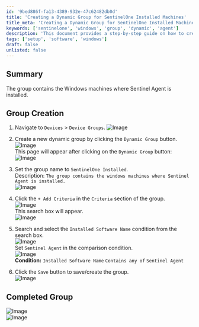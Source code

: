 ```yaml
---
id: '9bed886f-fa13-4389-932e-47c62482db0d'
title: 'Creating a Dynamic Group for SentinelOne Installed Machines'
title_meta: 'Creating a Dynamic Group for SentinelOne Installed Machines'
keywords: ['sentinelone', 'windows', 'group', 'dynamic', 'agent']
description: 'This document provides a step-by-step guide on how to create a dynamic group in Kaseya VSA for Windows machines that have the Sentinel Agent installed. It includes detailed instructions and images to assist in the setup process.'
tags: ['setup', 'software', 'windows']
draft: false
unlisted: false
---
```

## Summary

The group contains the Windows machines where Sentinel Agent is installed.

## Group Creation

1. Navigate to `Devices` > `Device Groups`.
   ![Image](../../../static/img/SentinelOne-Installed/image_1.png)

2. Create a new dynamic group by clicking the `Dynamic Group` button.  
   ![Image](../../../static/img/SentinelOne-Installed/image_2.png)  
   This page will appear after clicking on the `Dynamic Group` button:  
   ![Image](../../../static/img/SentinelOne-Installed/image_3.png)

3. Set the group name to `SentinelOne Installed`.  
   Description: `The group contains the windows machines where Sentinel Agent is installed.`  
   ![Image](../../../static/img/SentinelOne-Installed/image_4.png)

4. Click the `+ Add Criteria` in the `Criteria` section of the group.  
   ![Image](../../../static/img/SentinelOne-Installed/image_5.png)  
   This search box will appear.  
   ![Image](../../../static/img/SentinelOne-Installed/image_6.png)

5. Search and select the `Installed Software Name` condition from the search box.  
   ![Image](../../../static/img/SentinelOne-Installed/image_7.png)  
   Set `Sentinel Agent` in the comparison condition.  
   ![Image](../../../static/img/SentinelOne-Installed/image_8.png)  
   **Condition:** `Installed Software Name` `Contains any of` `Sentinel Agent`

6. Click the `Save` button to save/create the group.  
   ![Image](../../../static/img/SentinelOne-Installed/image_9.png)

## Completed Group

![Image](../../../static/img/SentinelOne-Installed/image_10.png)  
![Image](../../../static/img/SentinelOne-Installed/image_11.png)












